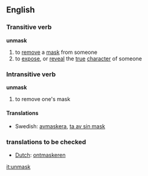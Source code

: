 ==English==
===Transitive verb===
'''unmask''' 
#to [[remove]] a [[mask]] from someone
#to [[expose]], or [[reveal]] the [[true]] [[character]] of someone

===Intransitive verb===
'''unmask'''  
#to remove one's mask

====Translations====
*Swedish: [[avmaskera]], [[ta av sin mask]]

===translations to be checked===
*[[Dutch]]: [[ontmaskeren]]

[[it:unmask]]